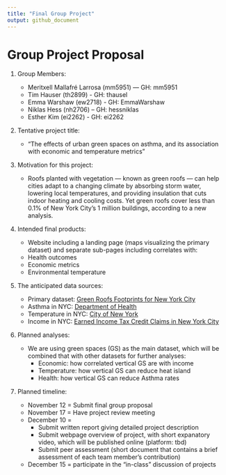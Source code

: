```yaml
---
title: "Final Group Project"
output: github_document
---
```


# Group Project Proposal

1. Group Members:

    + Meritxell Mallafré Larrosa (mm5951) — GH: mm5951
    + Tim Hauser (th2899) - GH: thausel
    + Emma Warshaw (ew2718) - GH: EmmaWarshaw
    + Niklas Hess (nh2706) – GH: hessniklas
    + Esther Kim (ei2262) - GH: ei2262

2. Tentative project title: 

    + “The effects of urban green spaces on asthma, and its association with economic and temperature metrics”

3. Motivation for this project: 

    +  Roofs planted with vegetation — known as green roofs — can help cities adapt to a changing climate by absorbing storm water, lowering local temperatures, and providing insulation that cuts indoor heating and cooling costs. Yet green roofs cover less than 0.1% of New York City’s 1 million buildings, according to a new analysis.

4. Intended final products:

    + Website including a landing page (maps visualizing the primary dataset) and separate sub-pages including correlates with:
    + Health outcomes
    + Economic metrics
    + Environmental temperature

5. The anticipated data sources:

    + Primary dataset: [Green Roofs Footprints for New York City](https://zenodo.org/record/1469674#.Y20dRuzMJ_T)
    + Asthma in NYC: [Department of Health](https://data.cityofnewyork.us/dataset/Hyperlocal-Temperature-Monitoring/qdq3-9eqn/data)
    + Temperature in NYC: [City of New York](https://data.cityofnewyork.us/dataset/Hyperlocal-Temperature-Monitoring/qdq3-9eqn/data) 
    + Income in NYC: [Earned Income Tax Credit Claims in New York City](https://data.ny.gov/Government-Finance/Earned-Income-Tax-Credit-EITC-Claims-by-Credit-Typ/6q7b-8vuf)
    
6. Planned analyses: 

    + We are using green spaces (GS) as the main dataset, which will be combined that with other datasets for further analyses:
      + Economic: how correlated vertical GS are with income
      + Temperature: how vertical GS can reduce heat island
      + Health: how vertical GS can reduce Asthma rates
      
7. Planned timeline:

    + November 12 = Submit final group proposal
    + November 17 = Have project review meeting
    + December 10 = 
        + Submit written report giving detailed project description
        + Submit webpage overview of project, with short expanatory video, which will be published online (platform: tbd)
        + Submit peer assessment (short document that contains a brief assessment of each team member's contribution)
    + December 15 = participate in the "in-class" discussion of projects
        


